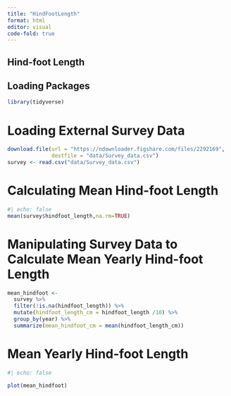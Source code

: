 ```yaml
---
title: "HindFootLength"
format: html
editor: visual
code-fold: true 
---
```


## Hind-foot Length

## Loading Packages

```r
library(tidyverse)
```

# Loading External Survey Data

```r
download.file(url = "https://ndownloader.figshare.com/files/2292169",
              destfile = "data/Survey_data.csv")
survey <- read.csv("data/Survey_data.csv")
```

# Calculating Mean Hind-foot Length

```r
#| echo: false
mean(survey$hindfoot_length,na.rm=TRUE)
```

# Manipulating Survey Data to Calculate Mean Yearly Hind-foot Length

```r

mean_hindfoot <-
  survey %>%
  filter(!is.na(hindfoot_length)) %>%
  mutate(hindfoot_length_cm = hindfoot_length /10) %>%
  group_by(year) %>%
  summarize(mean_hindfoot_cm = mean(hindfoot_length_cm))
```

# Mean Yearly Hind-foot Length

```r
#| echo: false

plot(mean_hindfoot)
```
